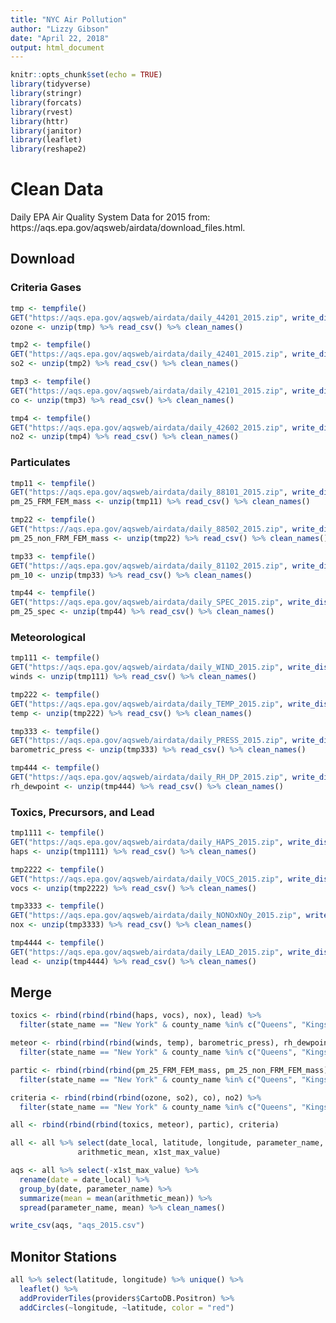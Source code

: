 ```yaml
---
title: "NYC Air Pollution"
author: "Lizzy Gibson"
date: "April 22, 2018"
output: html_document
---
```


```r
knitr::opts_chunk$set(echo = TRUE)
library(tidyverse)
library(stringr)
library(forcats)
library(rvest)
library(httr)
library(janitor)
library(leaflet)
library(reshape2)
```

# Clean Data

Daily EPA Air Quality System Data for 2015 from: https://aqs.epa.gov/aqsweb/airdata/download_files.html.

## Download 

### Criteria Gases

```r
tmp <- tempfile()   
GET("https://aqs.epa.gov/aqsweb/airdata/daily_44201_2015.zip", write_disk(tmp))
ozone <- unzip(tmp) %>% read_csv() %>% clean_names()

tmp2 <- tempfile()   
GET("https://aqs.epa.gov/aqsweb/airdata/daily_42401_2015.zip", write_disk(tmp2))
so2 <- unzip(tmp2) %>% read_csv() %>% clean_names()

tmp3 <- tempfile()   
GET("https://aqs.epa.gov/aqsweb/airdata/daily_42101_2015.zip", write_disk(tmp3))
co <- unzip(tmp3) %>% read_csv() %>% clean_names()

tmp4 <- tempfile()   
GET("https://aqs.epa.gov/aqsweb/airdata/daily_42602_2015.zip", write_disk(tmp4))
no2 <- unzip(tmp4) %>% read_csv() %>% clean_names()
```

### Particulates

```r
tmp11 <- tempfile()   
GET("https://aqs.epa.gov/aqsweb/airdata/daily_88101_2015.zip", write_disk(tmp11))
pm_25_FRM_FEM_mass <- unzip(tmp11) %>% read_csv() %>% clean_names()

tmp22 <- tempfile()   
GET("https://aqs.epa.gov/aqsweb/airdata/daily_88502_2015.zip", write_disk(tmp22))
pm_25_non_FRM_FEM_mass <- unzip(tmp22) %>% read_csv() %>% clean_names()

tmp33 <- tempfile()   
GET("https://aqs.epa.gov/aqsweb/airdata/daily_81102_2015.zip", write_disk(tmp33))
pm_10 <- unzip(tmp33) %>% read_csv() %>% clean_names()

tmp44 <- tempfile()   
GET("https://aqs.epa.gov/aqsweb/airdata/daily_SPEC_2015.zip", write_disk(tmp44))
pm_25_spec <- unzip(tmp44) %>% read_csv() %>% clean_names()
```

### Meteorological

```r
tmp111 <- tempfile()   
GET("https://aqs.epa.gov/aqsweb/airdata/daily_WIND_2015.zip", write_disk(tmp111))
winds <- unzip(tmp111) %>% read_csv() %>% clean_names()

tmp222 <- tempfile()   
GET("https://aqs.epa.gov/aqsweb/airdata/daily_TEMP_2015.zip", write_disk(tmp222))
temp <- unzip(tmp222) %>% read_csv() %>% clean_names()

tmp333 <- tempfile()   
GET("https://aqs.epa.gov/aqsweb/airdata/daily_PRESS_2015.zip", write_disk(tmp333))
barometric_press <- unzip(tmp333) %>% read_csv() %>% clean_names()

tmp444 <- tempfile()   
GET("https://aqs.epa.gov/aqsweb/airdata/daily_RH_DP_2015.zip", write_disk(tmp444))
rh_dewpoint <- unzip(tmp444) %>% read_csv() %>% clean_names()
```

### Toxics, Precursors, and Lead

```r
tmp1111 <- tempfile()   
GET("https://aqs.epa.gov/aqsweb/airdata/daily_HAPS_2015.zip", write_disk(tmp1111))
haps <- unzip(tmp1111) %>% read_csv() %>% clean_names()

tmp2222 <- tempfile()   
GET("https://aqs.epa.gov/aqsweb/airdata/daily_VOCS_2015.zip", write_disk(tmp2222))
vocs <- unzip(tmp2222) %>% read_csv() %>% clean_names()

tmp3333 <- tempfile()   
GET("https://aqs.epa.gov/aqsweb/airdata/daily_NONOxNOy_2015.zip", write_disk(tmp3333))
nox <- unzip(tmp3333) %>% read_csv() %>% clean_names()

tmp4444 <- tempfile()   
GET("https://aqs.epa.gov/aqsweb/airdata/daily_LEAD_2015.zip", write_disk(tmp4444))
lead <- unzip(tmp4444) %>% read_csv() %>% clean_names()
```

## Merge

```r
toxics <- rbind(rbind(rbind(haps, vocs), nox), lead) %>% 
  filter(state_name == "New York" & county_name %in% c("Queens", "Kings", "New York", "Bronx", "Richmond"))

meteor <- rbind(rbind(rbind(winds, temp), barometric_press), rh_dewpoint) %>% 
  filter(state_name == "New York" & county_name %in% c("Queens", "Kings", "New York", "Bronx", "Richmond"))

partic <- rbind(rbind(rbind(pm_25_FRM_FEM_mass, pm_25_non_FRM_FEM_mass), pm_10), pm_25_spec) %>% 
  filter(state_name == "New York" & county_name %in% c("Queens", "Kings", "New York", "Bronx", "Richmond"))

criteria <- rbind(rbind(rbind(ozone, so2), co), no2) %>% 
  filter(state_name == "New York" & county_name %in% c("Queens", "Kings", "New York", "Bronx", "Richmond"))

all <- rbind(rbind(rbind(toxics, meteor), partic), criteria)

all <- all %>% select(date_local, latitude, longitude, parameter_name, 
               arithmetic_mean, x1st_max_value)

aqs <- all %>% select(-x1st_max_value) %>% 
  rename(date = date_local) %>% 
  group_by(date, parameter_name) %>% 
  summarize(mean = mean(arithmetic_mean)) %>% 
  spread(parameter_name, mean) %>% clean_names()

write_csv(aqs, "aqs_2015.csv")
```

## Monitor Stations

```r
all %>% select(latitude, longitude) %>% unique() %>% 
  leaflet() %>% 
  addProviderTiles(providers$CartoDB.Positron) %>% 
  addCircles(~longitude, ~latitude, color = "red")
```
